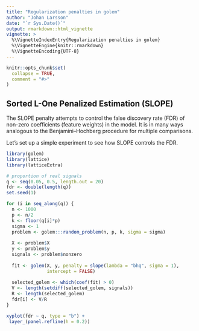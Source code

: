 ```yaml
---
title: "Regularization penalties in golem"
author: "Johan Larsson"
date: "`r Sys.Date()`"
output: rmarkdown::html_vignette
vignette: >
  %\VignetteIndexEntry{Regularization penalties in golem}
  %\VignetteEngine{knitr::rmarkdown}
  %\VignetteEncoding{UTF-8}
---
```


```r
knitr::opts_chunk$set(
  collapse = TRUE,
  comment = "#>"
)
```

## Sorted L-One Penalized Estimation (SLOPE)

The SLOPE penalty attempts to control
the false discovery rate (FDR) of non-zero coefficients (feature weights)
in the model. It is in many ways analogous to the
Benjamini--Hochberg procedure for multiple comparisons.

Let's set up a simple experiment to see how SLOPE controls the FDR.

```r
library(golem)
library(lattice)
library(latticeExtra)

# proportion of real signals
q <- seq(0.05, 0.5, length.out = 20)
fdr <- double(length(q))
set.seed(1)

for (i in seq_along(q)) {
  n <- 1000
  p <- n/2
  k <- floor(q[i]*p)
  sigma <- 1
  problem <- golem:::random_problem(n, p, k, sigma = sigma)
  
  X <- problem$X
  y <- problem$y
  signals <- problem$nonzero
  
  fit <- golem(X, y, penalty = slope(lambda = "bhq", sigma = 1),
               intercept = FALSE)
  
  selected_golem <- which(coef(fit) > 0)
  V <- length(setdiff(selected_golem, signals))
  R <- length(selected_golem)
  fdr[i] <- V/R
}

xyplot(fdr ~ q, type = "b") +
 layer_(panel.refline(h = 0.2)) 
```



